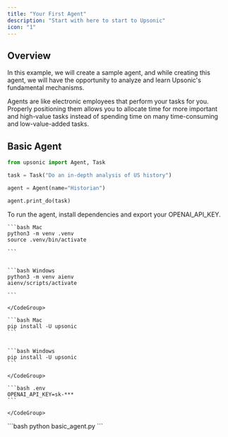 ```yaml
---
title: "Your First Agent"
description: "Start with here to start to Upsonic"
icon: "1"
---
```


## Overview

In this example, we will create a sample agent, and while creating this agent, we will have the opportunity to analyze and learn Upsonic's fundamental mechanisms.

Agents are like electronic employees that perform your tasks for you. Properly positioning them allows you to allocate time for more important and high-value tasks instead of spending time on many time-consuming and low-value-added tasks.

## Basic Agent

```python basic_agent.py
from upsonic import Agent, Task

task = Task("Do an in-depth analysis of US history")

agent = Agent(name="Historian")

agent.print_do(task)
```

To run the agent, install dependencies and export your OPENAI_API_KEY.

<Steps>
  <Step title="Setup your virtual environment">
    <CodeGroup>

    ```bash Mac
    python3 -m venv .venv
    source .venv/bin/activate
    
    ```

    
    ```bash Windows
    python3 -m venv aienv
    aienv/scripts/activate
    
    ```

    </CodeGroup>
  </Step>
  <Step title="Install dependencies">
    <CodeGroup>

    ```bash Mac
    pip install -U upsonic
    ```

    
    ```bash Windows
    pip install -U upsonic
    ```

    </CodeGroup>
  </Step>
  <Step title="Put your OpenAI key">
    <CodeGroup>

    ```bash .env
    OPENAI_API_KEY=sk-***
    ```

    </CodeGroup>
  </Step>
  <Step title="Run the agent to do the task">
    ```bash
    python basic_agent.py
    ```
  </Step>
</Steps>